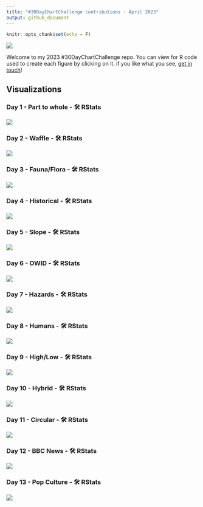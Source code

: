 ```yaml
---
title: "#30DayChartChallenge contributions - April 2023"
output: github_document
---
```


```r
knitr::opts_chunk$set(echo = F)
```

![](Figures/2023_banner.jpg)

Welcome to my 2023 #30DayChartChallenge repo. You can view for R code used to create each figure by clicking on it. if you like what you see, [get in touch](https://twitter.com/Oshodi_OS)!

## Visualizations

### Day 1 - Part to whole - 🛠️ RStats

![](Figures/day01_part-to-whole.png)

### Day 2 - Waffle - 🛠️ RStats

![](Figures/day02_waffle.png)

### Day 3 - Fauna/Flora - 🛠️ RStats

![](Figures/day03_flora.png)

### Day 4 - Historical - 🛠️ RStats

![](Figures/day04_historical.png)

### Day 5 - Slope - 🛠️ RStats

![](Figures/day05_slope.png)

### Day 6 - OWID - 🛠️ RStats

![](Figures/day06_OWID.png)

### Day 7 - Hazards - 🛠️ RStats

![](Figures/day07_hazards.png)

### Day 8 - Humans - 🛠️ RStats

![](Figures/day08_human.png)

### Day 9 - High/Low - 🛠️ RStats

![](Figures/day09_high.png)

### Day 10 - Hybrid - 🛠️ RStats

![](Figures/day010_hybrid.png)

### Day 11 - Circular - 🛠️ RStats

![](Figures/day011_Circular.png)

### Day 12 - BBC News - 🛠️ RStats

![](Figures/day12_BBC.png)


### Day 13 - Pop Culture - 🛠️ RStats

![](Figures/day13_Pop.png)
